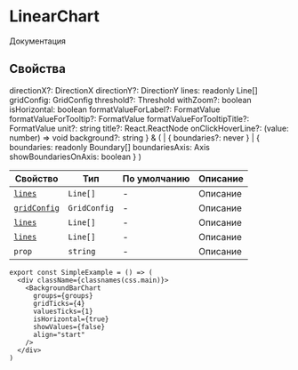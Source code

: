

# LinearChart

Документация


## Свойства

<!-- props:start -->

directionX?: DirectionX
directionY?: DirectionY
lines: readonly Line[]
gridConfig: GridConfig
threshold?: Threshold
withZoom?: boolean
isHorizontal: boolean
formatValueForLabel?: FormatValue
formatValueForTooltip?: FormatValue
formatValueForTooltipTitle?: FormatValue
unit?: string
title?: React.ReactNode
onClickHoverLine?: (value: number) => void
background?: string
} & (
| {
    boundaries?: never
  }
| {
    boundaries: readonly Boundary[]
    boundariesAxis: Axis
    showBoundariesOnAxis: boolean
  }
)

| Свойство          | Тип      | По умолчанию | Описание |
| ----------------- | -------- | ------------ | -------- |
| [`lines`](#ссылка) | `Line[]` | -            | Описание |
| [`gridConfig`](#ссылка) | `GridConfig` | -            | Описание |
| [`lines`](#ссылка) | `Line[]` | -            | Описание |
| [`lines`](#ссылка) | `Line[]` | -            | Описание |
| `prop`            | `string` | -            | Описание |

```tsx
export const SimpleExample = () => (
  <div className={classnames(css.main)}>
    <BackgroundBarChart
      groups={groups}
      gridTicks={4}
      valuesTicks={1}
      isHorizontal={true}
      showValues={false}
      align="start"
    />
  </div>
)
```
